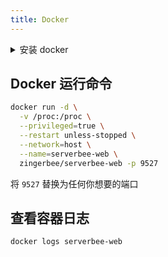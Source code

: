 ```yaml
---
title: Docker
---
```



<details>
    <summary>安装 docker</summary>
    <CodeBlock>{dockerCMD}</CodeBlock>
</details>

## Docker 运行命令

```bash
docker run -d \
  -v /proc:/proc \
  --privileged=true \
  --restart unless-stopped \
  --network=host \
  --name=serverbee-web \
  zingerbee/serverbee-web -p 9527
```
将 `9527` 替换为任何你想要的端口


## 查看容器日志

```bash
docker logs serverbee-web
```
